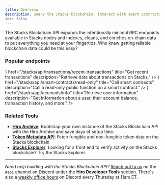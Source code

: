 ```yaml
---
title: Overview
description: Query the Stacks blockchain, interact with smart contracts, and broadcast transactions with the Stacks Blockchain API, all via a familiar REST interface.
toc: false
---
```



The Stacks Blockchain API expands the intentionally minimal RPC endpoints available in Stacks nodes and indexes, cleans, and enriches on-chain data to put everything you need at your fingertips. Who knew getting reliable blockchain data could be this easy?

### Popular endpoints

<Cards>
  <Card
    icon={<Blocks className='text-primary' />}
    href="/stacks/api/transactions/recent-transactions"
    title="Get recent transactions"
    description="Retrieve data about transactions on Stacks."
  />
  <Card
    icon={<Braces className='text-primary' />}
    href="/stacks/api/smart-contracts/read-only"
    title="Call smart contracts"
    description="Call a read-only public function on a smart contract."
  />
  <Card
    icon={<CircleUserRound className='text-primary' />}
    href="/stacks/api/accounts/info"
    title="Retrieve user information"
    description="Get information about a user, their account balance, transaction history, and more."
  />
</Cards>

### Related Tools

- **[Hiro Archive](/stacks/archive)**: Bootstrap your own instance of the Stacks Blockchain API with the Hiro Archive and save days of setup time.
- **[Token Metadata API](/stacks/token-metadata-api)**: Fetch fungible and non-fungible token data on the Stacks blockchain.
- **[Stacks Explorer](https://explorer.hiro.so)**: Looking for a front end to verify activity on the Stacks blockchain? Try the Stacks Explorer.

---

_Need help building with the Stacks Blockchain API?_ [Reach out to us](https://stacks.chat/) on the `#api` channel on Discord under the **Hiro Developer Tools** section. There's also a [weekly office hours](https://events.stacks.co/event/HD16484710) on Discord every Thursday at 11am ET.

